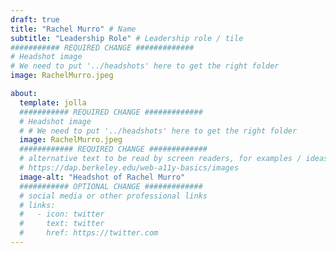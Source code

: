 ```yaml
---
draft: true
title: "Rachel Murro" # Name
subtitle: "Leadership Role" # Leadership role / tile
########### REQUIRED CHANGE #############
# Headshot image 
# We need to put '../headshots' here to get the right folder
image: RachelMurro.jpeg

about:
  template: jolla
  ########### REQUIRED CHANGE #############
  # Headshot image 
  # # We need to put '../headshots' here to get the right folder
  image: RachelMurro.jpeg
  ############ REQUIRED CHANGE #############
  # alternative text to be read by screen readers, for examples / ideas see:
  # https://dap.berkeley.edu/web-a11y-basics/images
  image-alt: "Headshot of Rachel Murro"
  ########### OPTIONAL CHANGE #############
  # social media or other professional links
  # links:
  #   - icon: twitter
  #     text: twitter
  #     href: https://twitter.com
---
```

<!-- OPTIONAL CHANGE: INCLUDE A BIO HERE !-->

